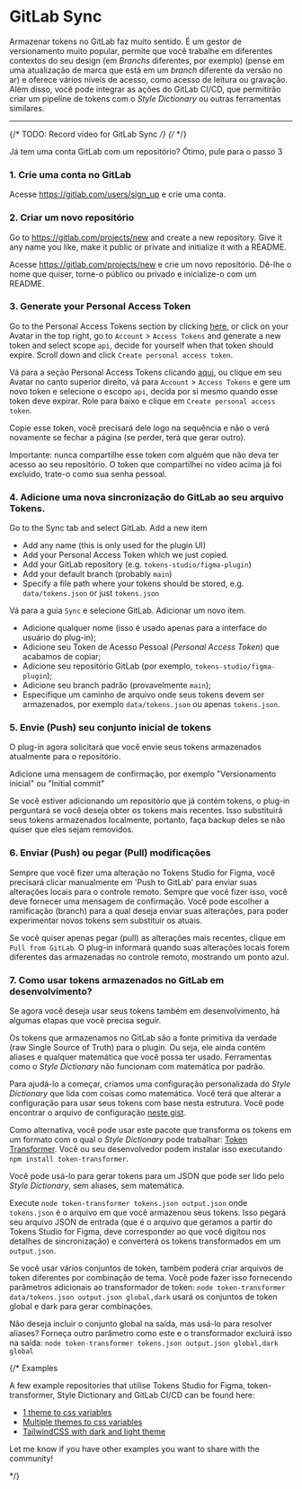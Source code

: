 # GitLab Sync

Armazenar tokens no GitLab faz muito sentido. É um gestor de versionamento muito popular, permite que você trabalhe em diferentes contextos do seu design (em *Branchs* diferentes, por exemplo) (pense em uma atualização de marca que está em um *branch* diferente da versão no ar) e oferece vários níveis de acesso, como acesso de leitura ou gravação. Além disso, você pode integrar as ações do GitLab CI/CD, que permitirão criar um pipeline de tokens com o *Style Dictionary* ou outras ferramentas similares.

---


{/* TODO: Record video for GitLab Sync */}
{/* <ReactPlayer
  muted
  playsinline
  width="100%"
  height="auto"
  loop
  playing
  controls
  url="/github-sync.mp4"
/> */}


<Callout emoji="💡">
  Já tem uma conta GitLab com um repositório? Ótimo, pule para o passo 3
</Callout>

### 1. Crie uma conta no GitLab

Acesse https://gitlab.com/users/sign_up e crie uma conta.

### 2. Criar um novo repositório

Go to https://gitlab.com/projects/new and create a new repository. Give it any name you like, make it public or private and initialize it with a README.

Acesse https://gitlab.com/projects/new e crie um novo repositório. Dê-lhe o nome que quiser, torne-o público ou privado e inicialize-o com um README.

### 3. Generate your Personal Access Token

Go to the Personal Access Tokens section by clicking [here](https://gitlab.com/-/profile/personal_access_tokens), or click on your Avatar in the top right, go to `Account` > `Access Tokens` and generate a new token and select scope `api`, decide for yourself when that token should expire. Scroll down and click `Create personal access token`.

Vá para a seção Personal Access Tokens clicando [aqui](https://gitlab.com/-/profile/personal_access_tokens), ou clique em seu Avatar no canto superior direito, vá para `Account` > `Access Tokens` e gere um novo token e selecione o escopo `api`, decida por si mesmo quando esse token deve expirar. Role para baixo e clique em `Create personal access token`.

Copie esse token, você precisará dele logo na sequência e não o verá novamente se fechar a página (se perder, terá que gerar outro).

Importante: nunca compartilhe esse token com alguém que não deva ter acesso ao seu repositório. O token que compartilhei no vídeo acima já foi excluído, trate-o como sua senha pessoal.

### 4. Adicione uma nova sincronização do GitLab ao seu arquivo Tokens.

Go to the Sync tab and select GitLab. Add a new item

- Add any name (this is only used for the plugin UI)
- Add your Personal Access Token which we just copied.
- Add your GitLab repository (e.g. `tokens-studio/figma-plugin`)
- Add your default branch (probably `main`)
- Specify a file path where your tokens should be stored, e.g. `data/tokens.json` or just `tokens.json`

Vá para a guia `Sync` e selecione GitLab. Adicionar um novo item.

- Adicione qualquer nome (isso é usado apenas para a interface do usuário do plug-in);
- Adicione seu Token de Acesso Pessoal (*Personal Access Token*) que acabamos de copiar;
- Adicione seu repositório GitLab (por exemplo, `tokens-studio/figma-plugin`);
- Adicione seu branch padrão (provavelmente `main`);
- Especifique um caminho de arquivo onde seus tokens devem ser armazenados, por exemplo `data/tokens.json` ou apenas `tokens.json`.

### 5. Envie (Push) seu conjunto inicial de tokens

O plug-in agora solicitará que você envie seus tokens armazenados atualmente para o repositório.

Adicione uma mensagem de confirmação, por exemplo "Versionamento inicial" ou "Initial commit"

Se você estiver adicionando um repositório que já contém tokens, o plug-in perguntará se você deseja obter os tokens mais recentes. Isso substituirá seus tokens armazenados localmente, portanto, faça backup deles se não quiser que eles sejam removidos.

### 6. Enviar (Push) ou pegar (Pull) modificações

Sempre que você fizer uma alteração no Tokens Studio for Figma, você precisará clicar manualmente em 'Push to GitLab' para enviar suas alterações locais para o controle remoto. Sempre que você fizer isso, você deve fornecer uma mensagem de confirmação. Você pode escolher a ramificação (branch) para a qual deseja enviar suas alterações, para poder experimentar novos tokens sem substituir os atuais.

Se você quiser apenas pegar (pull) as alterações mais recentes, clique em `Pull from GitLab`. O plug-in informará quando suas alterações locais forem diferentes das armazenadas no controle remoto, mostrando um ponto azul.

### 7. Como usar tokens armazenados no GitLab em desenvolvimento?

Se agora você deseja usar seus tokens também em desenvolvimento, há algumas etapas que você precisa seguir.

Os tokens que armazenamos no GitLab são a fonte primitiva da verdade (raw Single Source of Truth) para o plugin. Ou seja, ele ainda contém aliases e qualquer matemática que você possa ter usado. Ferramentas como o *Style Dictionary* não funcionam com matemática por padrão.

Para ajudá-lo a começar, criamos uma configuração personalizada do *Style Dictionary* que lida com coisas como matemática. Você terá que alterar a configuração para usar seus tokens com base nesta estrutura. Você pode encontrar o arquivo de configuração [neste gist](https://gist.github.com/six7/9cbce8bcbb16b308c5c87f3729392d21).

Como alternativa, você pode usar este pacote que transforma os tokens em um formato com o qual o *Style Dictionary* pode trabalhar: [Token Transformer](https://www.npmjs.com/package/token-transformer). Você ou seu desenvolvedor podem instalar isso executando `npm install token-transformer`.

Você pode usá-lo para gerar tokens para um JSON que pode ser lido pelo *Style Dictionary*, sem aliases, sem matemática.

Execute `node token-transformer tokens.json output.json` onde `tokens.json` é o arquivo em que você armazenou seus tokens. Isso pegará seu arquivo JSON de entrada (que é o arquivo que geramos a partir do Tokens Studio for Figma, deve corresponder ao que você digitou nos detalhes de sincronização) e converterá os tokens transformados em um `output.json`.

Se você usar vários conjuntos de token, também poderá criar arquivos de token diferentes por combinação de tema. Você pode fazer isso fornecendo parâmetros adicionais ao transformador de token: `node token-transformer data/tokens.json output.json global,dark` usará os conjuntos de token global e dark para gerar combinações.

Não deseja incluir o conjunto global na saída, mas usá-lo para resolver aliases? Forneça outro parâmetro como este e o transformador excluirá isso na saída: `node token-transformer tokens.json output.json global,dark global`

{/* 
<Callout emoji="💡">
  Examples

A few example repositories that utilise Tokens Studio for Figma, token-transformer, Style Dictionary and GitLab CI/CD can be found here:

- [1 theme to css variables](https://github.com/tokens-studio/plugin-example-css)
- [Multiple themes to css variables](https://github.com/tokens-studio/plugin-example-multi)
- [TailwindCSS with dark and light theme](https://github.com/tokens-studio/plugin-example-tailwindcss)

Let me know if you have other examples you want to share with the community!

</Callout>
*/}
